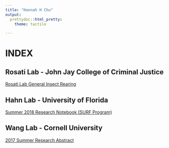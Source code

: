```yaml
---
title: "Hannah H Chu"
output:
  prettydoc::html_pretty:
    theme: tactile

---
```


# INDEX

## Rosati Lab - John Jay College of Criminal Justice
[Rosati Lab General Insect Rearing](https://hannahhchu.github.io/genrearing)

## Hahn Lab - University of Florida
[Summer 2018 Research Notebook (SURF Program)](https://github.com/HannahHChu/Notebooks/blob/master/SURF_Notebook_2018.md)

## Wang Lab - Cornell University
[2017 Summer Research Abstract](http://HannahHChu.github.io/2017_cornell_abstract.pdf)
